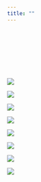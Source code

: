 ```yaml
---
title: ""
---
```


<style type="text/css">
.title {
  display: none;
}

</style>

<div class="row" style="padding-top: 100px;">
<div class="col-sm-3">

<a href="https://sites.google.com/view/jeffreylevine">
<img src="images/Me.jpg">
</a>

<a href="https://github.com/JeffreyLevine/Notebooks/blob/master/JupyterNotebooks.ipynb">
<img src="images/Jy.jpg">
</a>


</div>

<div class="col-sm-3">

<a href="https://www.linkedin.com/in/levinejeffrey">
<img src="images/Li.jpg">
</a>

<a href="https://jeffreylevine.github.io/wild.html">
<img src="images/Gw.jpg">
</a>

</div>

<div class="col-sm-3">

<a href="https://jeffreylevine.github.io/DatumsScience.github.io">
<img src="images/Ds.jpg">
</a>

<a href="https://jeffreylevine.github.io/going.html">
<img src="images/Gn.jpg">
</a>

</div>

<div class="col-sm-3">

<a href="https://public.tableau.com/profile/jeffrey.levine#!/vizhome/BlueCrabLandings/BlueCrab">
<img src="images/Tb.jpg">
</a>

<a href="https://jeffreylevine.github.io/fun.html">
<img src="images/Xy.jpg">
</a>

</div>





